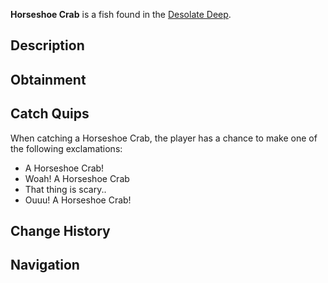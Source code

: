 {{FishInfobox
|image          = Horseshoe Crab.png
|rarity         = Common
|sea            = First Sea
|location       = [[Desolate Deep]]
|sublocation    = 
|sources        = Crab Cage
|radar_location = 
|xp             = 60
|weather        = Clear, Rain
|time           = 
|season         = Spring
|bait           = 
|base_weight    = 9
|base_value     = 25
|weight_range   = 5
|base_chance    = 90
|base_resil     = 70
}}
'''Horseshoe Crab''' is a {{Rarity|Common}} fish found in the [[Desolate Deep]].

== Description ==
{{Description|A hard shelled crab, armoured to protect itself from predators. Their gills have folds of membranes that look like the leaves of a book|Bestiary Entry}}

== Obtainment ==
{{Description|Caught in the Desolate Deep using a crab cage.|Bestiary Hint}}
{{Fish Availability|
Desolate Deep/Desolate Pocket
|top_rods      = 
Training Rod\106818.89\76181.82;
Flimsy Rod\67724.39\52705.42;
Trident Rod\61146.6\36310.62;
Azure Of Lagoon\60195.6\49160.61;
Leviathan's Fang Rod\60157.84\29794.86;
Rod Of The Eternal King\48495.55\39387.61;
Seraphic Rod\57560.2\51166.85;
No-Life Rod\59380.43\48494.88;
Free Spirit Rod\59880.89\36220.18;
Challenger's Rod\55097.1\44922.71;
Depthseeker Rod\54100.75\43729.18;
Zeus Rod\53936.42\44125.91;
Blazebringer Rod\53869\44240.8;
Verdant Shear Rod\53720.81\44058.91;
Avalanche Rod\53452.65\43229.57;
Rod Of The Forgotten Fang\52483.25\46276.58;
Volcanic Rod\52226.66\42892;
Rod Of The Depths\51270.53\40957.92;
Astralhook Rod\51244.22\0;
Ethereal Prism Rod\51217.4\6035.83;
Rod Of The Exalted One\47622.06\33139.15;
Steady Rod\28249.22\23215.29
|recommended   = Training Rod
}}

== Catch Quips ==
When catching a Horseshoe Crab, the player has a chance to make one of the following exclamations:
* A Horseshoe Crab!
* Woah! A Horseshoe Crab
* That thing is scary..
* Ouuu! A Horseshoe Crab!

== Change History ==
{{Change History|{{subst:Current Version}}}}

== Navigation ==
{{Fish Navbox|Desolate Deep}}